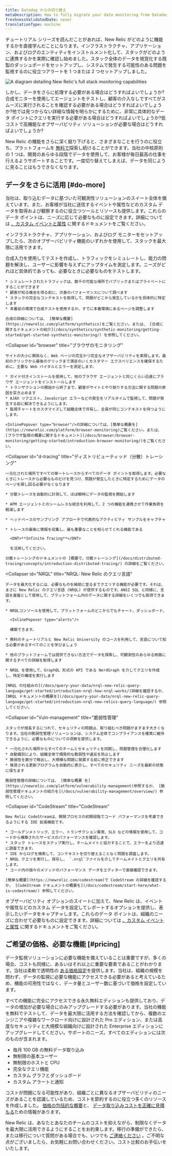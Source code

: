 ```yaml
---
title: Datadog からの切り替え
metaDescription: How to fully migrate your data monitoring from Datadog to New Relic.
freshnessValidatedDate: never
translationType: machine
---
```



チュートリアル シリーズを読んだことがあれば、New Relic がどのように機能するかを直接学んだことになります。インフラストラクチャ、アプリケーション、およびログのエンティティをインストルメント化して、スタックがどのように連携するかを実際に確認し始めました。スタック全体のデータを視覚化する既製のダッシュボードをセットアップし、システムで発生する可能性のある問題を監視するのに役立つアラートを 1 つまたは 2 つセットアップしました。

<img
  title="Full_stack"
  alt="A diagram detailing New Relic's full stack monitoring capabilities"
  src={journeyFullStack}
/>

しかし、データをさらに処理する必要がある場合はどうすればよいでしょうか?合成モニターを使用してエージェントをテストし、顧客の介入なしですべてがスムーズに実行されることを確認する必要がある場合はどうすればよいでしょうか?他では見つからない詳細な情報を明らかにするために、非常に具体的なデータ ポイントにクエリを実行する必要がある場合はどうすればよいでしょうか?低コストで高機能なオブザーバビリティ ソリューションが必要な場合はどうすればよいでしょうか?

New Relic の機能をさらに深く掘り下げると、さまざまなことを行うのに役立ち、プラットフォームを [無料で](/docs/accounts/accounts-billing/new-relic-one-pricing-billing/new-relic-one-pricing-billing/#free)探索し続けることができます。当社の中核原則の 1 つは、開発のあらゆる段階でデータを使用して、お客様が毎日最高の仕事を行えるようサポートすることです。一度切り替えてしまえば、データを同じように見ることはもうできなくなります。

## データをさらに活用 [#do-more]

当社は、取り込むデータに基づいた可観測性ソリューションのスイート全体を備えています。また、お客様が当社に送信するイベントや属性などのカスタム データを取得および観察するのに役立つツールとリソースも提供します。これらのデータ ポイントは、ニーズに応じて必要なものに設定できます。詳細については [、カスタム イベントと属性](/docs/data-apis/custom-data/custom-events/report-custom-event-data/) に関するドキュメントをご覧ください。

インフラストラクチャ、アプリケーション、およびログ モニターをセットアップしたら、次のオブザーバビリティ機能のいずれかを使用して、スタックを最大限に活用できます。

<CollapserGroup>
  <Collapser
    id="synthetics"
    title="シンセティックス"
  >
    合成入力を使用してテストを作成し、トラフィックをシミュレートし、能力の問題を解決し、ユーザーに影響を与えずにアップタイムを測定します。ニーズがどれほど具体的であっても、必要なときに必要なものをテストします。

    * シミュレートされたトラフィックは、数千の可能な場所でパブリックまたはプライベートにすることができます
    * 顧客が知る機会を得る前に、次善のパフォーマンスについて調べます
    * スタックの完全なコンテキストを取得して、問題がどこから発生しているかを具体的に特定します
    * 本番前の環境で合成テストを使用するか、すでに本番環境にあるページを調整します

    合成の詳細については、 [簡単な概要](https://newrelic.com/platform/synthetics)をご覧ください。または、 [合成に関するドキュメントの紹介](/docs/synthetics/synthetic-monitoring/getting-started/get-started-synthetic-monitoring/) を参照してください。
  </Collapser>

  <Collapser
    id="browser"
    title="ブラウザのモニタリング"
  >
    サイトの大小に関係なく、Web ページの完全かつ完全なオブザーバビリティを実現します。最初のクリックから最後のクリックまで満足のいくカスタマー エクスペリエンスを確保するために、主要な Web バイタルとエラーを測定します。

    * ガイド付きインストールを使用して、他のブラウザ エージェントと同じくらい迅速にブラウザ エージェントをインストールします
    * トランザクションの開始から終了まで、顧客がサイトとやり取りする方法に関する問題の原因を突き止めます
    * AJAX リクエスト、JavaScript エラーなどの発生をリアルタイムで監視して、問題が発生する前に解決できるようにします。
    * 監視チャートをカスタマイズして組織全体で共有し、全員が同じコンテキストを持つようにします。

    <InlinePopover type="browser"/>の詳細については、[簡単な概要を](https://newrelic.com/platform/browser-monitoring)ご覧ください。または、[ブラウザ監視の概要に関するドキュメント](/docs/browser/browser-monitoring/getting-started/introduction-browser-monitoring/)をご覧ください。
  </Collapser>

  <Collapser
    id="d-tracing"
    title="ディストリビューティッド（分散）トレーシング"
  >
    一元化された場所ですべての単一トレースからすべてのデータ ポイントを取得します。必要なときにトレースから必要なものだけを見つけ、問題が発生したときに特定するためにデータのページを探し回る必要がなくなります

    * 分散トレースを自動的に計測して、ほぼ瞬時にデータの監視を開始します

    * APM エージェントとのシームレスな統合を利用して、2 つの機能を連携させて作業負荷を軽減します

    * ヘッドベースのサンプリング アプローチで代表的なアクティビティ サンプルをキャプチャ

    * トレースの最後に情報を収集し、最も重要なことを知らせてくれる機能である

      <DNT>**Infinite Tracing**</DNT>

      を活用してください。

    分散トレーシングのドキュメントの [概要で、分散トレーシング](/docs/distributed-tracing/concepts/introduction-distributed-tracing/) の詳細をご覧ください。
  </Collapser>

  <Collapser
    id="NRQL"
    title="NRQL: New Relic のクエリ言語"
  >
    データを最大化するには、必要なものを細部に至るまでクエリする機能が必要です。それは、まさに New Relic のクエリ言語 (NRQL) が提供するものです。ANSI SQL と同様に、言語を基盤として使用して、プラットフォーム内のデータに関する詳細をいくつでも取得できます。

    * NRQLコンソールを使用して、プラットフォームのどこからでもチャート、ダッシュボード、

      <InlinePopover type="alerts"/>

      構築できます。

    * 無料のチュートリアルと New Relic University のコースを利用して、言語について知る必要があるすべてのことを学びましょう

    * 他のプラットフォームでは提供できない方法でデータを探索し、可観測性のあらゆる側面に関するすべての詳細を取得します

    * NRQL を使用して、GraphQL 形式の API である NerdGraph を介してクエリを作成し、特定の構成を実行します

    [NRQL の仕組みの](/docs/query-your-data/nrql-new-relic-query-language/get-started/introduction-nrql-how-nrql-works/)詳細を確認するか、 [NRQL ドキュメントの概要を](/docs/query-your-data/nrql-new-relic-query-language/get-started/introduction-nrql-new-relics-query-language/) 参照してください。
  </Collapser>

  <Collapser
    id="Vuln-management"
    title="脆弱性管理"
  >
    スタックが成長するにつれて、セキュリティの問題は、取り組むべき問題がますます大きくなります。当社の脆弱性管理ソリューションは、システム全体でコンプライアンスを確実に維持できるように、必要なものについての洞察を提供します。

    * 一元化された場所からすべてのチームとセキュリティを同期し、問題管理を合理化します
    * 自動識別により、組織全体で偶発的な脆弱性や違反を防止します
    * 脆弱性を数分で検出し、大規模な問題に発展する前に修正できます
    * 推奨される更新プログラムを自動的に表示し、すべてのセキュリティ ニーズを最新の状態に保ちます

    脆弱性管理の詳細については、 [簡単な概要 を](https://newrelic.com/platform/vulnerability-management)参照するか、 [脆弱性管理ドキュメントの紹介を](/docs/vulnerability-management/overview/) 参照してください。
  </Collapser>

  <Collapser
    id="CodeStream"
    title="CodeStream"
  >
    New Relic CodeStreamは、開発プロセスの初期段階でコード パフォーマンスを考慮できるようにする IDE 拡張機能です。

    * ゴールデンメトリック、エラー、トランザクション異常、SLO などの情報を使用して、コードから構築されたサービスのパフォーマンスを確認します。
    * スタック トレースをステップ実行し、チームメイトと協力することで、エラーをより迅速に調査できます。
    * IDE からログを検索して、コンテキストを切り替えることなく問題を調査します。
    * NRQL クエリを実行し、保存し、 `.nrql`ファイルを介してチームメイトとクエリを共有します。
    * コード内の個々のメソッドのパフォーマンス データをエディターで直接確認できます。

    [簡単な概要](https://newrelic.com/codestream)で CodeStream の詳細を確認するか、 [CodeStream ドキュメントの概要を](/docs/codestream/start-here/what-is-codestream/) 参照してください。
  </Collapser>
</CollapserGroup>

オブザーバビリティ オプションのスイートに加えて、New Relic は、イベントや属性などのカスタム データを設定してレポートするオプションを提供し、表示したいデータをキャプチャします。これらのデータ ポイントは、組織のニーズに合わせて必要なものに設定できます。詳細については [、カスタム イベントと属性](/docs/data-apis/custom-data/custom-events/report-custom-event-data/) に関するドキュメントをご覧ください。

## ご希望の価格、必要な機能 [#pricing]

データ監視ソリューションに必要な機能を備えていることは重要ですが、多くの場合、コストも同様に、あるいはそれ以上に重要な要素であることがわかります。当社は柔軟で透明性の [ある価格設定](/docs/accounts/accounts-billing/new-relic-one-pricing-billing/new-relic-one-pricing-billing)を提供します。当社は、組織の規模を問わず、データの監視に必要な機能にアクセスできる必要があると考えているため、機能の可用性ではなく、データ量とユーザー数に基づいて価格を設定しています。

すべての機能に完全にアクセスできる永久無料エディションも提供しており、データの増加が必要な場合にのみアップグレードする必要があります。当社の機能を無料でテストして、データを最大限に活用する方法を確認してから、複数のエンジニアや複雑なワークロード向けに設計された Pro エディション、または高度なセキュリティと大規模な組織向けに設計された Enterprise エディションにアップグレードしてください。サポートのニーズ。すべてのエディションには次のものが含まれます。

* 毎月 100 GB の無料データ取り込み
* 無制限の基本ユーザー
* 無制限のホストと CPU
* 完全なクエリ機能
* カスタム グラフとダッシュボード
* カスタム アラートと通知

コストが問題になる可能性があり、組織ごとに異なるオブザーバビリティのニーズがあることを認識しているため、コストを節約するのに役立つ多くのリソースを作成しました。 [価格の包括的な概要](https://newrelic.com/pricing)と、 [データ取り込みコストを正確に見積もる](https://newrelic.com/blog/nerdlog/estimate-data-cost)ための情報があります。

New Relic は、あなたとあなたのチームのコストを抑えながら、制限なくデータを最大限に活用できるようにすることをお約束します。移行の準備ができたら、または移行について質問がある場合でも、いつでも [ご連絡ください](https://newrelic.com/competitive-comparison/datadog-savings) 。ご不明な点がございましたら、お気軽にお問い合わせください。コスト比較のお手伝いをいたします。